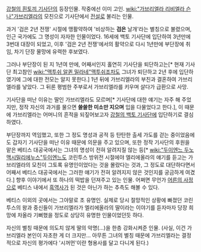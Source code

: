 [[강철의 흰토끼 기사단]]의 등장인물. 작중에선 이미 고인. 
[[wiki:"가브리엘라 리비엘라 슨나"가브리엘라]]의 모친으로 기사단에서 [[전설]]로 불리는 인물. 

과거 '검은 2년 전쟁' 시절에 맹활약하여 '비상하는 '''검은''' 날개'라는 별칭으로 불렸으며, 인근 국가에도 그 명성이 자자한 인물이었다. 16세에 백토 기사단에 입단하여 3년만에 3번대 대장이 되었고, 이후 '검은 2년 전쟁'에서의 활약으로 다시 1년만에 부단장에 취임, 차기 단장 물망에 유력한 후보였다. 

그러나 부단장이 된 지 1년여 만에, 어째서인지 홀연히 기사단을 퇴단하고는[* 현재 기사단 최고참인 [[wiki:"맥투쉬 알퀸 밀라네"맥투쉬]]조차도 그녀가 퇴단하고 2년 후에 입단하였기에 그에 대한 전모는 알지 못한다.] 1년 뒤에 가브리엘라의 부친과 결혼하여 가브리엘라를 낳았다. 그 뒤론 평범한 주부로서 가브리엘라를 키우며 살다가 급환으로 사망. 

기사단을 떠난 이유는 딸인 가브리엘라도 모르며[* 기사단에 대한 얘기는 자주 해 주었지만, 정작 자신의 과거를 물으면 '''쓸쓸한 미소만 지으며''' 입을 다물었다고 한다.], 이 때문에 가브리엘라는 어머니의 흔적을 되짚어보고자 [[강철의 백토 기사단]]에 입단하기로 결심하였다.  

부단장까지 역임했고, 또한 그 정도 명성과 공적 등 탄탄한 출세 가도를 걷는 중이었음에도 갑자기 기사단을 떠난 이유 때문에 의문을 주고 있으며, 또한 정작 기사단의 후원을 맡은 베티스 대공국에서는 그녀의 명성이 전혀 알려지질 않는 등[* [[wiki:"두이엔느 두노 맥시밀리에누스"두이엔느]]도 코린투스 방위전 시절에야 엘리에올라의 얘기를 듣고는 가브리엘라의 모친이 그토록 유명인이었다는 것을 몰랐다는 것과, 그 정도로 대단하다면서 어째서 베티스 대공국에서는 그러한 얘기가 전혀 알려지지 않은 것인지를 궁금하게 여겼다.] 향후 이야기에서 또 하나의 떡밥을 던져주고 있는 인물. 어쩌면 무언가 [[어른의 사정]]으로 베티스 내에서 [[흑역사]]가 된 것은 아닌가 하는 추측도 해볼 수 있다.

베티스 이외의 곳에서는 그야말로 초 유명인. 실제로 당시 절망적인 상황에 빠졌던 코린투스의 왕과 중신들이 가브리엘라가 엘리에올라의 딸이라는 이야기를 듣자마자 당장 희망에 차올라 기뻐했을 정도로 상당히 유명한 인물이었던듯 하다.

자신의 별칭 때문에 의도치 않게 딸의 악명(...)을 한층 강화시켜준 인물. (사실, 이건 가브리엘라 본인이 자초한 게 더 크지만... 아무튼 그녀의 별칭 때문에 가브리엘라는 결정적으로 자신의 평가에다 '시꺼먼'이란 형용사를 달고 다니게 된다.)
